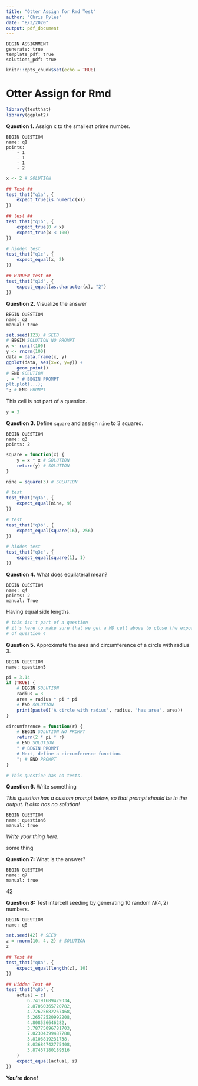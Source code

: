 ```yaml
---
title: "Otter Assign for Rmd Test"
author: "Chris Pyles"
date: "8/3/2020"
output: pdf_document
---
```


```
BEGIN ASSIGNMENT
generate: true
template_pdf: true
solutions_pdf: true
```

```r
knitr::opts_chunk$set(echo = TRUE)
```

# Otter Assign for Rmd

```r
library(testthat)
library(ggplot2)
```

**Question 1.** Assign x to the smallest prime number.

```
BEGIN QUESTION
name: q1
points:
    - 1
    - 1
    - 1
    - 2
```

```r
x <- 2 # SOLUTION
```

```r
## Test ##
test_that("q1a", {
    expect_true(is.numeric(x))
})
```

```r
## test ##
test_that("q1b", {
    expect_true(0 < x)
    expect_true(x < 100)
})
```

```r
# hidden test
test_that("q1c", {
    expect_equal(x, 2)
})
```

```r
## HIDDEN test ##
test_that("q1d", {
    expect_equal(as.character(x), "2")
})
```

**Question 2.** Visualize the answer

```
BEGIN QUESTION
name: q2
manual: true
```

```r
set.seed(123) # SEED
# BEGIN SOLUTION NO PROMPT
x <- runif(100)
y <- rnorm(100)
data = data.frame(x, y)
ggplot(data, aes(x=x, y=y)) +
    geom_point()
# END SOLUTION
. = " # BEGIN PROMPT
plt.plot(...);
"; # END PROMPT
```

This cell is not part of a question.

```r
y = 3
```

**Question 3.** Define `square` and assign `nine` to 3 squared.

```
BEGIN QUESTION
name: q3
points: 2
```

```r
square = function(x) {
    y = x * x # SOLUTION
    return(y) # SOLUTION
}

nine = square(3) # SOLUTION
```

```r
# test
test_that("q3a", {
    expect_equal(nine, 9)
})
```

```r
# test
test_that("q3b", {
    expect_equal(square(16), 256)
})
```

```r
# hidden test
test_that("q3c", {
    expect_equal(square(1), 1)
})
```

**Question 4.** What does equilateral mean?

```
BEGIN QUESTION
name: q4
points: 2
manual: True
```

<!-- BEGIN SOLUTION -->
Having equal side lengths.
<!-- END SOLUTION -->

```r
# this isn't part of a question
# it's here to make sure that we get a MD cell above to close the export
# of question 4
```

**Question 5.** Approximate the area and circumference of a circle with radius 3.

```
BEGIN QUESTION
name: question5
```

```r
pi = 3.14
if (TRUE) {
    # BEGIN SOLUTION
    radius = 3
    area = radius * pi * pi
    # END SOLUTION
    print(paste0('A circle with radius', radius, 'has area', area))
}

circumference = function(r) {
    # BEGIN SOLUTION NO PROMPT
    return(2 * pi * r)
    # END SOLUTION
    " # BEGIN PROMPT
    # Next, define a circumference function.
    "; # END PROMPT
}
```

```r
# This question has no tests.
```

**Question 6.** Write something

_This question has a custom prompt below, so that prompt should be in the output. It also has no solution!_

```
BEGIN QUESTION
name: question6
manual: true
```

<!-- BEGIN PROMPT -->
_Write your thing here._
<!-- END PROMPT -->

<!-- BEGIN SOLUTION NO PROMPT -->
some thing
<!-- END SOLUTION -->

**Question 7:** What is the answer?

```
BEGIN QUESTION
name: q7
manual: true
```

<!-- BEGIN SOLUTION -->
42
<!-- END SOLUTION -->

**Question 8:** Test intercell seeding by generating 10 random $N(4,2)$ numbers.

```
BEGIN QUESTION
name: q8
```

```r
set.seed(42) # SEED
z = rnorm(10, 4, 2) # SOLUTION
z
```

```r
## Test ##
test_that("q8a", {
    expect_equal(length(z), 10)
})
```

```r
## Hidden Test ##
test_that("q8b", {
    actual = c(
        6.74191689429334,
        2.87060365720782,
        4.72625682267468,
        5.26572520992208, 
        4.808536646282, 
        3.78775096781703, 
        7.02304399487788, 
        3.8106819231738, 
        8.03684742775408, 
        3.87457180189516
    )
    expect_equal(actual, z)
})
```

**You're done!**
